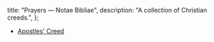   title: "Prayers — Notae Bibliae",
  description: "A collection of Christian creeds.",
};

<Initial text="Creeds" />

* [Apostles' Creed](/liturgy/creeds/apostles-creed)
